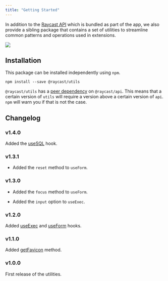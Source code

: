 ```yaml
---
title: "Getting Started"
---
```


In addition to the [Raycast API](/api-reference/cache) which is bundled as part of the app, we also provide a sibling package that contains a set of utilities to streamline common patterns and operations used in extensions.

![](/images/utilities/utils-illustration.jpg)

## Installation

This package can be installed independently using `npm`.

```
npm install --save @raycast/utils
```

`@raycast/utils` has a [peer dependency](https://docs.npmjs.com/cli/v8/configuring-npm/package-json#peerdependencies) on `@raycast/api`. This means that a certain version of `utils` will require a version above a certain version of `api`. `npm` will warn you if that is not the case.

## Changelog

### v1.4.0

Added the [useSQL](/utilities/react-hooks/usesql) hook.

### v1.3.1

* Added the `reset` method to `useForm`.

### v1.3.0

* Added the `focus` method to `useForm`.

* Added the `input` option to `useExec`.

### v1.2.0

Added [useExec](/utilities/react-hooks/useexec) and [useForm](/utilities/react-hooks/useform) hooks.

### v1.1.0

Added [getFavicon](/utilities/icons/getfavicon) method.

### v1.0.0

First release of the utilities.